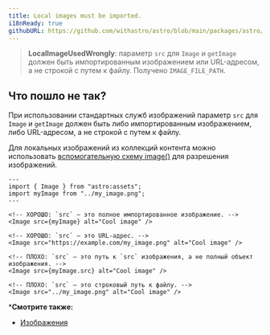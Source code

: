 ```yaml
---
title: Local images must be imported.
i18nReady: true
githubURL: https://github.com/withastro/astro/blob/main/packages/astro/src/core/errors/errors-data.ts
---
```


> **LocalImageUsedWrongly**: параметр `src` для `Image` и `getImage` должен быть импортированным изображением или URL-адресом, а не строкой с путем к файлу. Получено `IMAGE_FILE_PATH`.

## Что пошло не так?

При использовании стандартных служб изображений параметр `src` для `Image` и `getImage` должен быть либо импортированным изображением, либо URL-адресом, а не строкой с путем к файлу.

Для локальных изображений из коллекций контента можно использовать [вспомогательную схему image()](/ru/guides/images/#images-in-content-collections) для разрешения изображений.

```astro
---
import { Image } from "astro:assets";
import myImage from "../my_image.png";
---

<!-- ХОРОШО: `src` — это полное импортированное изображение. -->
<Image src={myImage} alt="Cool image" />

<!-- ХОРОШО: `src` — это URL-адрес. -->
<Image src="https://example.com/my_image.png" alt="Cool image" />

<!-- ПЛОХО: `src` — это путь к `src` изображения, а не полный объект изображения. -->
<Image src={myImage.src} alt="Cool image" />

<!-- ПЛОХО: `src` — это строковый путь к файлу. -->
<Image src="../my_image.png" alt="Cool image" />
```

***Смотрите также:**

-  [Изображения](/ru/guides/images/)
